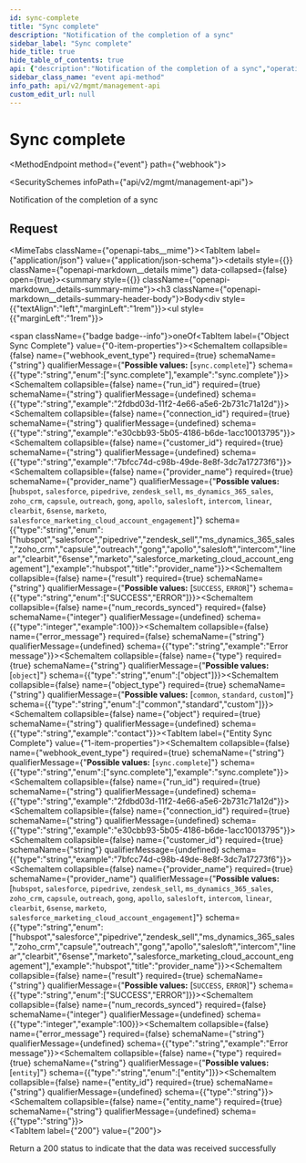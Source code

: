 ```yaml
---
id: sync-complete
title: "Sync complete"
description: "Notification of the completion of a sync"
sidebar_label: "Sync complete"
hide_title: true
hide_table_of_contents: true
api: {"description":"Notification of the completion of a sync","operationId":"syncComplete","x-event-type":"sync.complete","tags":["Webhook Events"],"requestBody":{"content":{"application/json":{"example":{"webhook_event_type":"sync.complete","run_id":"2fdbd03d-11f2-4e66-a5e6-2b731c71a12d","connection_id":"e30cbb93-5b05-4186-b6de-1acc10013795","customer_id":"7bfcc74d-c98b-49de-8e8f-3dc7a17273f6","provider_name":"salesforce","type":"object","object_type":"standard","object":"contact","result":"ERROR","error_message":"Error message"},"schema":{"oneOf":[{"type":"object","title":"Object Sync Complete","properties":{"webhook_event_type":{"type":"string","enum":["sync.complete"],"example":"sync.complete"},"run_id":{"type":"string","example":"2fdbd03d-11f2-4e66-a5e6-2b731c71a12d"},"connection_id":{"type":"string","example":"e30cbb93-5b05-4186-b6de-1acc10013795"},"customer_id":{"type":"string","example":"7bfcc74d-c98b-49de-8e8f-3dc7a17273f6"},"provider_name":{"type":"string","enum":["hubspot","salesforce","pipedrive","zendesk_sell","ms_dynamics_365_sales","zoho_crm","capsule","outreach","gong","apollo","salesloft","intercom","linear","clearbit","6sense","marketo","salesforce_marketing_cloud_account_engagement"],"example":"hubspot","title":"provider_name"},"result":{"type":"string","enum":["SUCCESS","ERROR"]},"num_records_synced":{"type":"integer","example":100},"error_message":{"type":"string","example":"Error message"},"type":{"type":"string","enum":["object"]},"object_type":{"type":"string","enum":["common","standard","custom"]},"object":{"type":"string","example":"contact"}},"required":["webhook_event_type","run_id","connection_id","customer_id","provider_name","result","type","object_type","object"]},{"type":"object","title":"Entity Sync Complete","properties":{"webhook_event_type":{"type":"string","enum":["sync.complete"],"example":"sync.complete"},"run_id":{"type":"string","example":"2fdbd03d-11f2-4e66-a5e6-2b731c71a12d"},"connection_id":{"type":"string","example":"e30cbb93-5b05-4186-b6de-1acc10013795"},"customer_id":{"type":"string","example":"7bfcc74d-c98b-49de-8e8f-3dc7a17273f6"},"provider_name":{"type":"string","enum":["hubspot","salesforce","pipedrive","zendesk_sell","ms_dynamics_365_sales","zoho_crm","capsule","outreach","gong","apollo","salesloft","intercom","linear","clearbit","6sense","marketo","salesforce_marketing_cloud_account_engagement"],"example":"hubspot","title":"provider_name"},"result":{"type":"string","enum":["SUCCESS","ERROR"]},"num_records_synced":{"type":"integer","example":100},"error_message":{"type":"string","example":"Error message"},"type":{"type":"string","enum":["entity"]},"entity_id":{"type":"string"},"entity_name":{"type":"string"}},"required":["webhook_event_type","run_id","connection_id","customer_id","provider_name","result","type","entity_id","entity_name"]}]}}}},"responses":{"200":{"description":"Return a 200 status to indicate that the data was received successfully"}},"extensions":[{"key":"x-event-type","value":"sync.complete"}],"method":"event","path":"webhook","servers":[{"url":"https://api.supaglue.io/mgmt/v2","description":"Supaglue API"}],"securitySchemes":{"x-api-key":{"type":"apiKey","name":"x-api-key","in":"header","description":"API key to allow developers to access the API"}},"jsonRequestBodyExample":{"webhook_event_type":"sync.complete","run_id":"2fdbd03d-11f2-4e66-a5e6-2b731c71a12d","connection_id":"e30cbb93-5b05-4186-b6de-1acc10013795","customer_id":"7bfcc74d-c98b-49de-8e8f-3dc7a17273f6","provider_name":"hubspot","result":"SUCCESS","num_records_synced":100,"error_message":"Error message","type":"object","object_type":"common","object":"contact"},"info":{"version":"0.14.11","title":"Management API","contact":{"name":"Supaglue","email":"docs@supaglue.com","url":"https://supaglue.com"},"description":"#### Introduction\n\nWelcome to the Management API documentation. You can use this API to manage customer integrations and connections.\n\n[![Run in Postman](https://run.pstmn.io/button.svg)](https://www.postman.com/supaglue/workspace/supaglue-public/overview)\n\n#### Base API URL\n\n```\nhttps://api.supaglue.io/mgmt/v2\n```\n"}}
sidebar_class_name: "event api-method"
info_path: api/v2/mgmt/management-api
custom_edit_url: null
---
```



<h1 className={"openapi__heading"}>Sync complete</h1>

<MethodEndpoint method={"event"} path={"webhook"}></MethodEndpoint>

<SecuritySchemes infoPath={"api/v2/mgmt/management-api"}></SecuritySchemes>



Notification of the completion of a sync

## Request

<MimeTabs className={"openapi-tabs__mime"}><TabItem label={"application/json"} value={"application/json-schema"}><details style={{}} className={"openapi-markdown__details mime"} data-collapsed={false} open={true}><summary style={{}} className={"openapi-markdown__details-summary-mime"}><h3 className={"openapi-markdown__details-summary-header-body"}>Body</h3></summary><div style={{"textAlign":"left","marginLeft":"1rem"}}></div><ul style={{"marginLeft":"1rem"}}><div><span className={"badge badge--info"}>oneOf</span><SchemaTabs><TabItem label={"Object Sync Complete"} value={"0-item-properties"}><SchemaItem collapsible={false} name={"webhook_event_type"} required={true} schemaName={"string"} qualifierMessage={"**Possible values:** [`sync.complete`]"} schema={{"type":"string","enum":["sync.complete"],"example":"sync.complete"}}></SchemaItem><SchemaItem collapsible={false} name={"run_id"} required={true} schemaName={"string"} qualifierMessage={undefined} schema={{"type":"string","example":"2fdbd03d-11f2-4e66-a5e6-2b731c71a12d"}}></SchemaItem><SchemaItem collapsible={false} name={"connection_id"} required={true} schemaName={"string"} qualifierMessage={undefined} schema={{"type":"string","example":"e30cbb93-5b05-4186-b6de-1acc10013795"}}></SchemaItem><SchemaItem collapsible={false} name={"customer_id"} required={true} schemaName={"string"} qualifierMessage={undefined} schema={{"type":"string","example":"7bfcc74d-c98b-49de-8e8f-3dc7a17273f6"}}></SchemaItem><SchemaItem collapsible={false} name={"provider_name"} required={true} schemaName={"provider_name"} qualifierMessage={"**Possible values:** [`hubspot`, `salesforce`, `pipedrive`, `zendesk_sell`, `ms_dynamics_365_sales`, `zoho_crm`, `capsule`, `outreach`, `gong`, `apollo`, `salesloft`, `intercom`, `linear`, `clearbit`, `6sense`, `marketo`, `salesforce_marketing_cloud_account_engagement`]"} schema={{"type":"string","enum":["hubspot","salesforce","pipedrive","zendesk_sell","ms_dynamics_365_sales","zoho_crm","capsule","outreach","gong","apollo","salesloft","intercom","linear","clearbit","6sense","marketo","salesforce_marketing_cloud_account_engagement"],"example":"hubspot","title":"provider_name"}}></SchemaItem><SchemaItem collapsible={false} name={"result"} required={true} schemaName={"string"} qualifierMessage={"**Possible values:** [`SUCCESS`, `ERROR`]"} schema={{"type":"string","enum":["SUCCESS","ERROR"]}}></SchemaItem><SchemaItem collapsible={false} name={"num_records_synced"} required={false} schemaName={"integer"} qualifierMessage={undefined} schema={{"type":"integer","example":100}}></SchemaItem><SchemaItem collapsible={false} name={"error_message"} required={false} schemaName={"string"} qualifierMessage={undefined} schema={{"type":"string","example":"Error message"}}></SchemaItem><SchemaItem collapsible={false} name={"type"} required={true} schemaName={"string"} qualifierMessage={"**Possible values:** [`object`]"} schema={{"type":"string","enum":["object"]}}></SchemaItem><SchemaItem collapsible={false} name={"object_type"} required={true} schemaName={"string"} qualifierMessage={"**Possible values:** [`common`, `standard`, `custom`]"} schema={{"type":"string","enum":["common","standard","custom"]}}></SchemaItem><SchemaItem collapsible={false} name={"object"} required={true} schemaName={"string"} qualifierMessage={undefined} schema={{"type":"string","example":"contact"}}></SchemaItem></TabItem><TabItem label={"Entity Sync Complete"} value={"1-item-properties"}><SchemaItem collapsible={false} name={"webhook_event_type"} required={true} schemaName={"string"} qualifierMessage={"**Possible values:** [`sync.complete`]"} schema={{"type":"string","enum":["sync.complete"],"example":"sync.complete"}}></SchemaItem><SchemaItem collapsible={false} name={"run_id"} required={true} schemaName={"string"} qualifierMessage={undefined} schema={{"type":"string","example":"2fdbd03d-11f2-4e66-a5e6-2b731c71a12d"}}></SchemaItem><SchemaItem collapsible={false} name={"connection_id"} required={true} schemaName={"string"} qualifierMessage={undefined} schema={{"type":"string","example":"e30cbb93-5b05-4186-b6de-1acc10013795"}}></SchemaItem><SchemaItem collapsible={false} name={"customer_id"} required={true} schemaName={"string"} qualifierMessage={undefined} schema={{"type":"string","example":"7bfcc74d-c98b-49de-8e8f-3dc7a17273f6"}}></SchemaItem><SchemaItem collapsible={false} name={"provider_name"} required={true} schemaName={"provider_name"} qualifierMessage={"**Possible values:** [`hubspot`, `salesforce`, `pipedrive`, `zendesk_sell`, `ms_dynamics_365_sales`, `zoho_crm`, `capsule`, `outreach`, `gong`, `apollo`, `salesloft`, `intercom`, `linear`, `clearbit`, `6sense`, `marketo`, `salesforce_marketing_cloud_account_engagement`]"} schema={{"type":"string","enum":["hubspot","salesforce","pipedrive","zendesk_sell","ms_dynamics_365_sales","zoho_crm","capsule","outreach","gong","apollo","salesloft","intercom","linear","clearbit","6sense","marketo","salesforce_marketing_cloud_account_engagement"],"example":"hubspot","title":"provider_name"}}></SchemaItem><SchemaItem collapsible={false} name={"result"} required={true} schemaName={"string"} qualifierMessage={"**Possible values:** [`SUCCESS`, `ERROR`]"} schema={{"type":"string","enum":["SUCCESS","ERROR"]}}></SchemaItem><SchemaItem collapsible={false} name={"num_records_synced"} required={false} schemaName={"integer"} qualifierMessage={undefined} schema={{"type":"integer","example":100}}></SchemaItem><SchemaItem collapsible={false} name={"error_message"} required={false} schemaName={"string"} qualifierMessage={undefined} schema={{"type":"string","example":"Error message"}}></SchemaItem><SchemaItem collapsible={false} name={"type"} required={true} schemaName={"string"} qualifierMessage={"**Possible values:** [`entity`]"} schema={{"type":"string","enum":["entity"]}}></SchemaItem><SchemaItem collapsible={false} name={"entity_id"} required={true} schemaName={"string"} qualifierMessage={undefined} schema={{"type":"string"}}></SchemaItem><SchemaItem collapsible={false} name={"entity_name"} required={true} schemaName={"string"} qualifierMessage={undefined} schema={{"type":"string"}}></SchemaItem></TabItem></SchemaTabs></div></ul></details></TabItem></MimeTabs><div><div><ApiTabs><TabItem label={"200"} value={"200"}><div>

Return a 200 status to indicate that the data was received successfully

</div><div></div></TabItem></ApiTabs></div></div>
      
